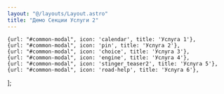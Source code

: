 ```yaml
---
layout: "@/layouts/Layout.astro"
title: "Демо Секции Услуги 2"
---
```

    {url: "#common-modal", icon: 'calendar', title: 'Услуга 1'},
    {url: "#common-modal", icon: 'pin', title: 'Услуга 2'},
    {url: "#common-modal", icon: 'choice', title: 'Услуга 3'},
    {url: "#common-modal", icon: 'engine', title: 'Услуга 4'},
    {url: "#common-modal", icon: 'stinger_teaser2', title: 'Услуга 5'},
    {url: "#common-modal", icon: 'road-help', title: 'Услуга 6'},
];

<NewServices title="Услуги сервиса" items={services} class="bg-gray-200" /> 

<div class="container content mt-10">
    <Services2Mdx />
</div>

<div class="my-10 px-10">
    <BackLink />
</div>